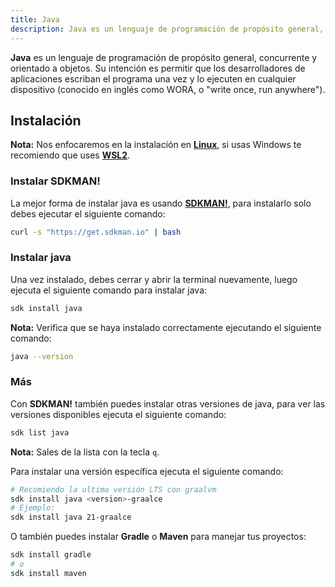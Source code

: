 ```yaml
---
title: Java
description: Java es un lenguaje de programación de propósito general, concurrente, orientado a objetos, que fue diseñado específicamente para tener tan pocas dependencias de implementación como fuera posible.
---
```


**Java** es un lenguaje de programación de propósito general, concurrente y orientado a objetos. Su intención es permitir que los desarrolladores de aplicaciones escriban el programa una vez y lo ejecuten en cualquier dispositivo (conocido en inglés como WORA, o "write once, run anywhere").

## Instalación

**Nota:** Nos enfocaremos en la instalación en [**Linux**](/terminals/linux/), si usas Windows te recomiendo que uses [**WSL2**](/terminals/windows/).

### Instalar SDKMAN!

La mejor forma de instalar java es usando [**SDKMAN!**](https://sdkman.io/), para instalarlo solo debes ejecutar el siguiente comando:

```bash
curl -s "https://get.sdkman.io" | bash
```

### Instalar java

Una vez instalado, debes cerrar y abrir la terminal nuevamente, luego ejecuta el siguiente comando para instalar java:

```bash
sdk install java
```

**Nota:** Verifica que se haya instalado correctamente ejecutando el siguiente comando:

```bash
java --version
```

### Más

Con **SDKMAN!** también puedes instalar otras versiones de java, para ver las versiones disponibles ejecuta el siguiente comando:

```bash
sdk list java
```

**Nota:** Sales de la lista con la tecla `q`.

Para instalar una versión específica ejecuta el siguiente comando:

```bash
# Recomiendo la ultima versión LTS con graalvm
sdk install java <version>-graalce
# Ejemplo:
sdk install java 21-graalce
```

O también puedes instalar **Gradle** o **Maven** para manejar tus proyectos:

```bash
sdk install gradle
# o
sdk install maven
```
